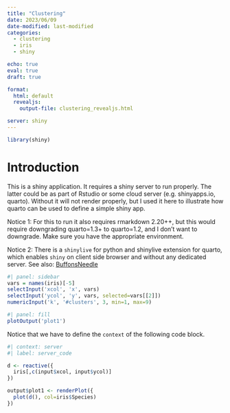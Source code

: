 ```yaml
---
title: "Clustering"
date: 2023/06/09
date-modified: last-modified
categories: 
  - clustering
  - iris
  - shiny

echo: true
eval: true
draft: true

format:
  html: default
  revealjs: 
    output-file: clustering_revealjs.html

server: shiny
---
```


```r
library(shiny)
```

# Introduction

This is a shiny application. It requires a shiny server to run properly. The latter could be as part of Rstudio or some cloud server (e.g. shinyapps.io, quarto). Without it will not render properly, but I used it here to illustrate how quarto can be used to define a simple shiny app.

Notice 1: For this to run it also requires rmarkdown 2.20++, but this would require downgrading
quarto=1.3+ to quarto=1.2, and I don't want to downgrade.
Make sure you have the appropriate environment.

Notice 2: There is a `shinylive` for python and shinylive extension for quarto, which enables 
`shiny` on client side browser and without any dedicated server. See also: 
[BuffonsNeedle](posts/BuffonsNeedle/BuffonsNeedle.html)

```r
#| panel: sidebar
vars = names(iris)[-5]
selectInput('xcol', 'x', vars)
selectInput('ycol', 'y', vars, selected=vars[[2]])
numericInput('k', '#clusters', 3, min=1, max=9)
```

```r
#| panel: fill
plotOutput('plot1')
```

Notice that we have to define the `context` of the following code block.

```r
#| context: server
#| label: server_code

d <- reactive({
  iris[,c(input$xcol, input$ycol)]
})

output$plot1 <- renderPlot({
  plot(d(), col=iris$Species)
})
```
